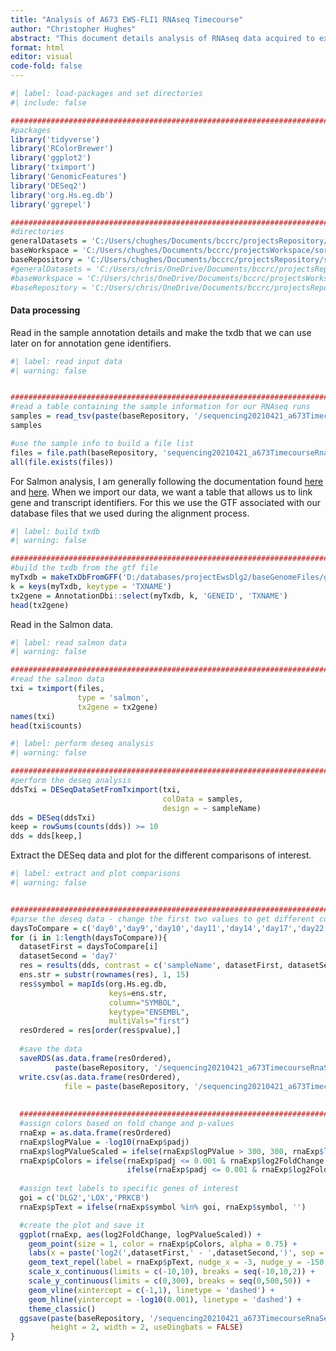 ```yaml
---
title: "Analysis of A673 EWS-FLI1 RNAseq Timecourse"
author: "Christopher Hughes"
abstract: "This document details analysis of RNAseq data acquired to examine the impact of EWS-FLI1 expression in A673 EwS cells grown in 2D adherent culture conditions. The raw fastq data has already been processed and aligned, so here we will work with the outputs for quantification."
format: html
editor: visual
code-fold: false
---
```


```r
#| label: load-packages and set directories
#| include: false

##########################################################################################
#packages
library('tidyverse')
library('RColorBrewer')
library('ggplot2')
library('tximport')
library('GenomicFeatures')
library('DESeq2')
library('org.Hs.eg.db')
library('ggrepel')

##########################################################################################
#directories
generalDatasets = 'C:/Users/chughes/Documents/bccrc/projectsRepository/generalDatasets'
baseWorkspace = 'C:/Users/chughes/Documents/bccrc/projectsWorkspace/sorensenLab/relatedToDlg2'
baseRepository = 'C:/Users/chughes/Documents/bccrc/projectsRepository/sorensenLab/relatedToDlg2'
#generalDatasets = 'C:/Users/chris/OneDrive/Documents/bccrc/projectsRepository/generalDatasets'
#baseWorkspace = 'C:/Users/chris/OneDrive/Documents/bccrc/projectsWorkspace/sorensenLab/relatedToYbx1'
#baseRepository = 'C:/Users/chris/OneDrive/Documents/bccrc/projectsRepository/sorensenLab/relatedToYbx1'
```

#### Data processing

Read in the sample annotation details and make the txdb that we can use later on for annotation gene identifiers.

```r
#| label: read input data
#| warning: false


##########################################################################################
#read a table containing the sample information for our RNAseq runs
samples = read_tsv(paste(baseRepository, '/sequencing20210421_a673TimecourseRnaSeqOutput/sampleInfo.txt', sep = ''))
samples

#use the sample info to build a file list
files = file.path(baseRepository, 'sequencing20210421_a673TimecourseRnaSeqOutput', paste(samples$barcode, '_', samples$batch, '_quant', sep = ''), 'quant.sf')
all(file.exists(files))
```

For Salmon analysis, I am generally following the documentation found [here](http://bioconductor.org/packages/devel/bioc/vignettes/DESeq2/inst/doc/DESeq2.html) and [here](http://bioconductor.org/packages/release/bioc/vignettes/tximport/inst/doc/tximport.html). When we import our data, we want a table that allows us to link gene and transcript identifiers. For this we use the GTF associated with our database files that we used during the alignment process. 

```r
#| label: build txdb
#| warning: false

##########################################################################################
#build the txdb from the gtf file
myTxdb = makeTxDbFromGFF('D:/databases/projectEwsDlg2/baseGenomeFiles/genome.gtf')
k = keys(myTxdb, keytype = 'TXNAME')
tx2gene = AnnotationDbi::select(myTxdb, k, 'GENEID', 'TXNAME')
head(tx2gene)
```

Read in the Salmon data.

```r
#| label: read salmon data
#| warning: false

##########################################################################################
#read the salmon data
txi = tximport(files, 
               type = 'salmon', 
               tx2gene = tx2gene)
names(txi)
head(txi$counts)
```

```r
#| label: perform deseq analysis
#| warning: false

##########################################################################################
#perform the deseq analysis
ddsTxi = DESeqDataSetFromTximport(txi,
                                  colData = samples,
                                  design = ~ sampleName)
dds = DESeq(ddsTxi)
keep = rowSums(counts(dds)) >= 10
dds = dds[keep,]
```

Extract the DESeq data and plot for the different comparisons of interest.

```r
#| label: extract and plot comparisons
#| warning: false


##########################################################################################
#parse the deseq data - change the first two values to get different comparisons
daysToCompare = c('day0','day9','day10','day11','day14','day17','day22')
for (i in 1:length(daysToCompare)){
  datasetFirst = daysToCompare[i]
  datasetSecond = 'day7'
  res = results(dds, contrast = c('sampleName', datasetFirst, datasetSecond))
  ens.str = substr(rownames(res), 1, 15)
  res$symbol = mapIds(org.Hs.eg.db,
                      keys=ens.str,
                      column="SYMBOL",
                      keytype="ENSEMBL",
                      multiVals="first")
  resOrdered = res[order(res$pvalue),]
  
  #save the data
  saveRDS(as.data.frame(resOrdered), 
          paste(baseRepository, '/sequencing20210421_a673TimecourseRnaSeqOutput/dataset_deseq2_', datasetFirst, '-', datasetSecond, '.rds', sep = ''))
  write.csv(as.data.frame(resOrdered), 
            file = paste(baseRepository, '/sequencing20210421_a673TimecourseRnaSeqOutput/dataset_deseq2_', datasetFirst, '-', datasetSecond, '.csv', sep = ''))
  
  
  ##########################################################################################
  #assign colors based on fold change and p-values
  rnaExp = as.data.frame(resOrdered)
  rnaExp$logPValue = -log10(rnaExp$padj)
  rnaExp$logPValueScaled = ifelse(rnaExp$logPValue > 300, 300, rnaExp$logPValue)
  rnaExp$pColors = ifelse(rnaExp$padj <= 0.001 & rnaExp$log2FoldChange >= 1, brewer.pal(3,'OrRd')[3], 
                          ifelse(rnaExp$padj <= 0.001 & rnaExp$log2FoldChange <= -1, brewer.pal(3,'Blues')[3], brewer.pal(3,'Greys')[2]))
  
  #assign text labels to specific genes of interest
  goi = c('DLG2','LOX','PRKCB')
  rnaExp$pText = ifelse(rnaExp$symbol %in% goi, rnaExp$symbol, '')

  #create the plot and save it
  ggplot(rnaExp, aes(log2FoldChange, logPValueScaled)) +
    geom_point(size = 1, color = rnaExp$pColors, alpha = 0.75) +
    labs(x = paste('log2(',datasetFirst,' - ',datasetSecond,')', sep = ''), y = '-log10(Adjusted p-value)', title = paste(datasetFirst,' vs ',datasetSecond, sep='')) +
    geom_text_repel(label = rnaExp$pText, nudge_x = -3, nudge_y = -150, max.overlaps = 15000) +
    scale_x_continuous(limits = c(-10,10), breaks = seq(-10,10,2)) +
    scale_y_continuous(limits = c(0,300), breaks = seq(0,500,50)) +
    geom_vline(xintercept = c(-1,1), linetype = 'dashed') +
    geom_hline(yintercept = -log10(0.001), linetype = 'dashed') +
    theme_classic()
  ggsave(paste(baseRepository, '/sequencing20210421_a673TimecourseRnaSeqOutput/scatter_deseq2_', datasetFirst, '-', datasetSecond, '.pdf', sep = ''),
         height = 2, width = 2, useDingbats = FALSE)
}
```





